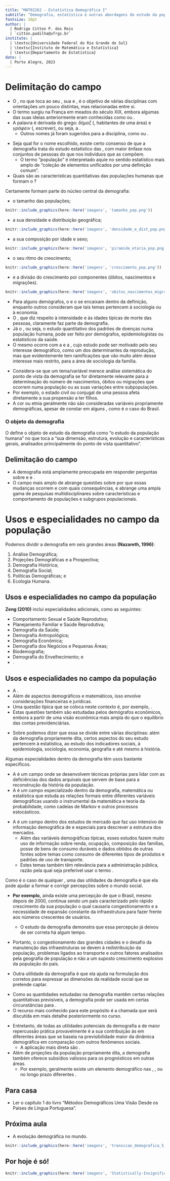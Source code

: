 ```yaml
---
title: "MAT02262 - Estatística Demográfica I"
subtitle: "Demografia, estatística e outras abordagens do estudo da população"
fontsize: 10pt
author: |
  | Rodrigo Citton P. dos Reis
  | `citton.padilha@ufrgs.br`
institute: |
  | \textsc{Universidade Federal do Rio Grande do Sul}
  | \textsc{Instituto de Matemática e Estatística}
  | \textsc{Departamento de Estatística}
date: |
  | Porto Alegre, 2023
---
```


# Delimitação do campo {.allowframebreaks}

- O \structure{estudo das populações humanas}, no que toca ao seu \structure{tamanho}, sua \structure{composição} e \structure{transformações}, é o objetivo de várias disciplinas com orientações um pouco distintas, mas relacionadas entre si.
- O termo \structure{demografia} surgiu na França em meados do século XIX, embora algumas das suas ideias anteriormente eram conhecidas como \structure{aritmética política} ou \structure{estatística humana}.
- A palavra é derivada do grego: $\delta\acute{\eta}\mu o\zeta$ (\structure{demos}, habitantes de uma área) e $\gamma\rho\acute{\alpha}\varphi\varepsilon\iota\nu$ (\structure{graphein}, escrever), ou seja, a \structure{descrição da população de um país ou área}.
    + Outros nomes já foram sugeridos para a disciplina, como \alert{demologia} ou \alert{demometria}.

\framebreak

- Seja qual for o nome escolhido, existe certo consenso de que a demografia trata do estudo estatístico das \structure{populações humanas}, com maior ênfase nos conjuntos de pessoas do que nos indivíduos que as compõem.
    + O termo "população" é interpretado aquie no sentido estatístico mais amplo de "coleção de elementos unificados por uma definição comum".
- Quais são as características quantitativas das populações humanas que formam o \structure{objeto da demografia}? 

\framebreak

Certamente formam parte do núcleo central da demografia:

+ o tamanho das populações;

```r

knitr::include_graphics(here::here('imagens', 'tamanho_pop.png'))

```
   
\framebreak

+ a sua densidade e distribuição geográfica;

```r

knitr::include_graphics(here::here('imagens', 'densidade_e_dist_pop.png'))

```

\framebreak

+ a sua composição por idade e sexo;

```r

knitr::include_graphics(here::here('imagens', 'piramide_etaria_pop.png'))

```

\framebreak

+ o seu ritmo de crescimento;

```r

knitr::include_graphics(here::here('imagens', 'crescimento_pop.png'))

```

\framebreak

+ e a divisão do crescimento por componentes (óbitos, nascimentos e migrações).

```r

knitr::include_graphics(here::here('imagens', 'obitos_nascimentos_migracoes_pop.png'))

```

\framebreak

- Para alguns demógrafos, o \alert{estudo da mobilidade social da população} e o \alert{estudo da sua composição por níveis de educação e atividade econômica} se encaixam dentro da definição, enquanto outros consideram que tais temas pertencem à sociologia ou à economia. 
- O \structure{estudo da mortalidade}, que diz respeito à intensidade e às idades típicas de morte das pessoas, claramente faz parte da demografia.
- Já o \alert{estudo da morbidade}, ou seja, o estudo quantitativo dos padrões de doenças numa população humana, pode ser feito por demógrafos, epidemiologistas ou estatísticos da saúde.
- O mesmo ocorre com a \alert{nupcialidade} e a \alert{divorcialidade}, cujo estudo pode ser motivado pelo seu interesse demográfico, como um dos determinantes da reprodução, mas que evidentemente tem ramificações que vão muito além desse interesse mais restrito, para a área de sociologia da família.

\framebreak

- Considera-se que um tema/variável merece análise sistemática do ponto de vista da demografia se for diretamente relevante para a determinação do número de nascimentos, óbitos ou migrações que ocorrem numa população ou as suas variações entre subpopulações.
- Por exemplo, o estado civil ou conjugal de uma pessoa afeta diretamente a sua propensão a ter filhos.
- A cor ou etnia geralmente não são consideradas variáveis propriamente demográficas, apesar de constar em alguns \alert{censos}, como é o caso do Brasil.

::: {.block}
### O objeto da demografia

O \structure{Dicionário Demográfico Multilíngue}\footnote{http://www.demopaedia.org/} define o objeto de estudo da demografia como "o estudo da população humana" no que toca a "sua dimensão, estrutura, evolução e características gerais, analisados principalmente do ponto de vista quantitativo".

:::

## Delimitação do campo {.allowframebreaks}

- A demografia está amplamente preocupada em responder perguntas sobre \alert{como as populações mudam} e \alert{com a medição da população} e \alert{os componentes da mudança da população}.
- O campo mais amplo de \structure{estudos de população} abrange questões sobre por que essas mudanças ocorrem e com quais consequências, e abrange uma ampla gama de pesquisas multidisciplinares sobre características e comportamento de populações e subgrupos populacionais.

# Usos e especialidades no campo da população {.allowframebreaks}

Podemos dividir a demografia em seis grandes áreas __(Nazareth, 1996)__\footnote{Nazareth, J. Manuel (1996). \emph{Introdução à Demografia: Teoria e Prática}. Lisboa, Editorial Presença.}:

1. Análise Demográfica;
2. Projeções Demográficas e a Prospectiva;
3. Demografia Histórica;
4. Demografia Social;
5. Políticas Demográficas; e
6. Ecologia Humana.

## Usos e especialidades no campo da população {.allowframebreaks}

__Zeng (2010)__\footnote{Zeng, Yi (org.) (2010). \emph{Demography}. Oxford UK, EOISS Publ., UNESCO Encyclopedia of Life Support Systems.} inclui especialidades adicionais, como as seguintes:

- Comportamento Sexual e Saúde Reprodutiva;
- Planejamento Familiar e Saúde Reprodutiva;
- Demografia da Saúde;
- Demografia Antropológica;
- Demografia Econômica;
- Demografia dos Negócios e Pequenas Áreas;
- Biodemografia;
- Demografia do Envelhecimento; e
- \structure{Ciências Atuariais}.

## Usos e especialidades no campo da população {.allowframebreaks}

- A \structure{demografia atuarial} \alert{está focada na mortalidade e as suas consequências para os sistemas de seguro de vida e Previdência Social}. 
- Além de aspectos demográficos e matemáticos, isso envolve considerações financeiras e jurídicas.
- Uma questão típica que se coloca neste contexto é, por exemplo, \alert{quantos anos o assegurado médio da Previdência Social ainda vive depois de aposentar-se}.
- Estas questões também são estudadas pelos demógrafos econômicos, embora a partir de uma visão econômica mais ampla do que o equilíbrio das contas previdenciárias.

\framebreak

- Sobre \structure{análise estatística dos fenômenos relacionados com as populações humanas} podemos dizer que essa se divide entre várias disciplinas: além da demografia propriamente dita, certos aspectos do seu estudo pertencem à estatística, ao estudo dos indicadores sociais, à epidemiologia, sociologia, economia, geografia e até mesmo à história.


\framebreak

Algumas especialidades dentro da demografia têm usos bastante específicos. 

- A \structure{demografia histórica} é um campo onde se desenvolvem técnicas próprias para lidar com as deficiências dos dados arquivais que servem de base para a reconstrução da história da população.
- A \structure{demografia matemática} é um campo especializado dentro da demografia, matemática ou estatística que estuda as relações formais entre diferentes variáveis demográficas usando o instrumental da matemática e teoria da probabilidade, como cadeias de Markov e outros processos estocásticos.

\framebreak

- A \structure{demografia dos negócios} é um campo dentro dos estudos de mercado que faz uso intensivo de informação demográfica de \alert{censos} e \alert{inquéritos} especiais para descrever a estrutura dos mercados.
    - Além das variáveis demográficas típicas, esses estudos fazem muito uso de informação sobre renda, ocupação, composição das famílias, posse de bens de consumo duráveis e dados obtidos de outras fontes sobre temas como consumo de diferentes tipos de produtos e padrões de uso de transporte.
    - Estes temas também têm relevância para a administração pública, razão pela qual seja preferível usar o termo \structure{demografia aplicada}.

\framebreak

Como é o caso de qualquer \structure{ciência social baseada na observação}, uma das utilidades da demografia é que ela pode ajudar a formar e corrigir percepções sobre o mundo social. 

- __Por exemplo,__ ainda existe uma percepção de que o Brasil, mesmo depois de 2000, continua sendo um país caracterizado pelo rápido crescimento da sua população o qual causaria congestionamento e a necessidade de expansão constante da infraestrutura para fazer frente aos números crescentes de usuários.
    - O estudo da demografia demonstra que essa percepção já deixou de ser correta há algum tempo.
- Portanto, o congestionamento das grandes cidades e o desafio da manutenção das infraestruturas se devem à redistribuição da população, problemas ligados ao transporte e outros fatores analisados pela geografia de população e não a um suposto crescimento explosivo da população do país.

- Outra utilidade da demografia é que ela ajuda na formulação dos \structure{indicadores sociais} corretos para expressar as dimensões da realidade social que se pretende captar.

\framebreak

- Como as quantidades estudadas na demografia mantêm certas relações quantitativas previsíveis, a demografia pode ser usada em certas circunstâncias para \structure{verificar a consistência dos dados disponíveis}. 
- O recurso mais conhecido para este propósito é a chamada \structure{Equação de Equilíbrio Demográfico} que será discutida em mais detalhe posteriormente no curso.

\framebreak

- Entretanto, de todas as utilidades potenciais da demografia a de maior repercussão prática provavelmente é a sua contribuição às \structure{projeções} em diferentes áreas que se baseia na previsibilidade maior da dinâmica demográfica em comparação com outros fenômenos sociais. 
    + A aplicação mais direta são \structure{as projeções das populações nacionais}.
- Além de projeções da população propriamente dita, a demografia também oferece subsídios valiosos para os prognósticos em outras áreas. 
    + Por exemplo, geralmente existe um elemento demográfico nas \alert{projeções da matrícula escolar}, \alert{do mercado de trabalho}, \alert{da demanda por serviços médicos} ou \alert{da evolução} no longo prazo \alert{da demanda por} diferentes \alert{produtos de consumo}.

## Para casa

+ Ler o capítulo 1 do livro "Métodos Demográficos Uma Visão Desde os Países de Língua Portuguesa"\footnote{FOZ, Grupo de. \emph{Métodos Demográficos Uma Visão Desde os Países de Língua Portuguesa}. São Paulo: Blucher, 2021. \url{https://www.blucher.com.br/metodos-demograficos-uma-visao-desde-os-paises-de-lingua-portuguesa_9786555500837}}.

## Próxima aula

- A evolução demográfica no mundo.

```r

knitr::include_graphics(here::here('imagens', 'transicao_demografica_5_estagios.png'))

```

## Por hoje é só!

\begin{center}
{\bf Bons estudos!}
\end{center}

```r

knitr::include_graphics(here::here('imagens', 'Statistically-Insignificant-corda-bamba.jpg'))

```


